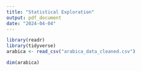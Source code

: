 ```yaml
---
title: "Statistical Exploration"
output: pdf_document
date: "2024-04-04"
---
```

```r
library(readr)
library(tidyverse)
arabica <- read_csv("arabica_data_cleaned.csv")

dim(arabica)
```

